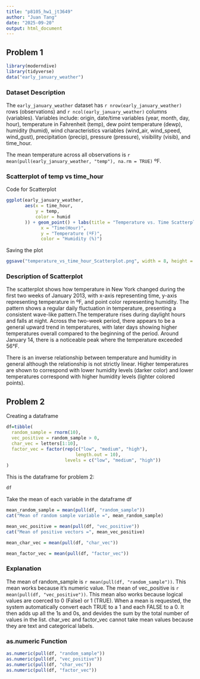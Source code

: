 ```yaml
---
title: "p8105_hw1_jt3649"
author: "Juan Tang"
date: "2025-09-20"
output: html_document
---
```

## Problem 1
```r
library(moderndive)
library(tidyverse)
data("early_january_weather")
```

### Dataset Description
The `early_january_weather` dataset has `r nrow(early_january_weather)` rows (observations) and 
`r ncol(early_january_weather)` columns (variables).
Variables include: origin, date/time variables (year, month, day, hour), temperature in Fahrenheit (temp), dew point temperature (dewp), humidity (humid), wind characteristics variables (wind_air, wind_speed, wind_gust), precipitation (precip), pressure (pressure), visibility (visib), and time_hour. 

The mean temperature across all observations is `r mean(pull(early_january_weather, "temp"), na.rm = TRUE)` ºF.

### Scatterplot of temp vs time_hour
Code for Scatterplot
```r
ggplot(early_january_weather,
       aes(x = time_hour, 
           y = temp, 
           color = humid
       )) + geom_point() + labs(title = "Temperature vs. Time Scatterplot", 
             x = "Time(Hour)", 
             y = "Temperature (ºF)", 
             color = "Humidity (%)")
```
Saving the plot
```r
ggsave("temperature_vs_time_hour_Scatterplot.png", width = 8, height = 6)
```

### Description of Scatterplot
The scatterplot shows how temperature in New York changed during the first two weeks of January 2013, with x-axis representing time, y-axis representing temperature in ºF, and point color representing humidity. 
The pattern shows a regular daily fluctuation in temperature, presenting a consistent wave-like pattern.The temperature rises during daylight hours and falls at night. Across the two-week period, there appears to be a general upward trend in temperatures, with later days showing higher temperatures overall compared to the beginning of the period. Around January 14, there is a noticeable peak where the temperature exceeded 56°F.

There is an inverse relationship between temperature and humidity in general although the relationship is not strictly linear. Higher temperatures are shown to correspond with lower humidity levels (darker color) and lower temperatures correspond with higher humidity levels (lighter colored points). 


## Problem 2
Creating a dataframe
```r
df=tibble(
  random_sample = rnorm(10), 
  vec_positive = random_sample > 0, 
  char_vec = letters[1:10], 
  factor_vec = factor(rep(c("low", "medium", "high"), 
                          length.out = 10),
                      levels = c("low", "medium", "high"))
)
```
This is the dataframe for problem 2: 
```r
df
```
Take the mean of each variable in the dataframe df
```r
mean_random_sample = mean(pull(df, "random_sample")) 
cat("Mean of random sample variable =", mean_random_sample)

mean_vec_positive = mean(pull(df, "vec_positive"))
cat("Mean of positive vectors =", mean_vec_positive)

mean_char_vec = mean(pull(df, "char_vec"))

mean_factor_vec = mean(pull(df, "factor_vec"))
```

### Explanation
The mean of random_sample is `r mean(pull(df, "random_sample"))`. This mean works because it's numeric value. 
The mean of vec_positive is `r mean(pull(df, "vec_positive"))`. This mean also works because logical values are coerced to 0 (False) or 1 (TRUE). When a mean is requested, the system automatically convert each TRUE to a 1 and each FALSE to a 0. It then adds up all the 1s and 0s, and devides the sum by the total number of values in the list. 
char_vec and factor_vec cannot take mean values because they are text and categorical labels. 

### as.numeric Function
```r
as.numeric(pull(df, "random_sample"))
as.numeric(pull(df, "vec_positive"))
as.numeric(pull(df, "char_vec"))
as.numeric(pull(df, "factor_vec"))
```
